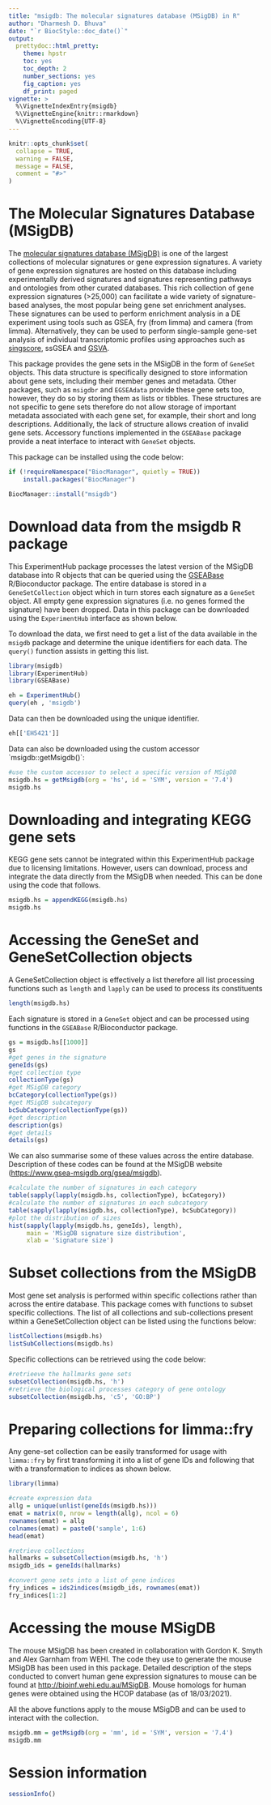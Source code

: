 ```yaml
---
title: "msigdb: The molecular signatures database (MSigDB) in R"
author: "Dharmesh D. Bhuva"
date: "`r BiocStyle::doc_date()`"
output:
  prettydoc::html_pretty:
    theme: hpstr
    toc: yes
    toc_depth: 2
    number_sections: yes
    fig_caption: yes
    df_print: paged
vignette: >
  %\VignetteIndexEntry{msigdb}
  %\VignetteEngine{knitr::rmarkdown}
  %\VignetteEncoding{UTF-8}
---
```


```r
knitr::opts_chunk$set(
  collapse = TRUE,
  warning = FALSE,
  message = FALSE,
  comment = "#>"
)
```

# The Molecular Signatures Database (MSigDB)

The [molecular signatures database (MSigDB)](https://www.gsea-msigdb.org/gsea/msigdb) is one of the largest collections of molecular signatures or gene expression signatures. A variety of gene expression signatures are hosted on this database including experimentally derived signatures and signatures representing pathways and ontologies from other curated databases. This rich collection of gene expression signatures (\>25,000) can facilitate a wide variety of signature-based analyses, the most popular being gene set enrichment analyses. These signatures can be used to perform enrichment analysis in a DE experiment using tools such as GSEA, fry (from limma) and camera (from limma). Alternatively, they can be used to perform single-sample gene-set analysis of individual transcriptomic profiles using approaches such as [singscore](https://doi.org/doi:10.18129/B9.bioc.singscore), ssGSEA and [GSVA](https://doi.org/doi:10.18129/B9.bioc.GSVA).

This package provides the gene sets in the MSigDB in the form of `GeneSet` objects. This data structure is specifically designed to store information about gene sets, including their member genes and metadata. Other packages, such as `msigdbr` and `EGSEAdata` provide these gene sets too, however, they do so by storing them as lists or tibbles. These structures are not specific to gene sets therefore do not allow storage of important metadata associated with each gene set, for example, their short and long descriptions. Additionally, the lack of structure allows creation of invalid gene sets. Accessory functions implemented in the `GSEABase` package provide a neat interface to interact with `GeneSet` objects.

This package can be installed using the code below:

```r
if (!requireNamespace("BiocManager", quietly = TRUE))
    install.packages("BiocManager")

BiocManager::install("msigdb")
```

# Download data from the msigdb R package

This ExperimentHub package processes the latest version of the MSigDB database into R objects that can be queried using the [GSEABase](https://doi.org/doi:10.18129/B9.bioc.GSEABase) R/Bioconductor package. The entire database is stored in a `GeneSetCollection` object which in turn stores each signature as a `GeneSet` object. All empty gene expression signatures (i.e. no genes formed the signature) have been dropped. Data in this package can be downloaded using the `ExperimentHub` interface as shown below.

To download the data, we first need to get a list of the data available in the `msigdb` package and determine the unique identifiers for each data. The `query()` function assists in getting this list.

```r
library(msigdb)
library(ExperimentHub)
library(GSEABase)
```

```r
eh = ExperimentHub()
query(eh , 'msigdb')
```

Data can then be downloaded using the unique identifier.

```r
eh[['EH5421']]
```

Data can also be downloaded using the custom accessor \`msigdb::getMsigdb()\`:

```r
#use the custom accessor to select a specific version of MSigDB
msigdb.hs = getMsigdb(org = 'hs', id = 'SYM', version = '7.4')
msigdb.hs
```

# Downloading and integrating KEGG gene sets

KEGG gene sets cannot be integrated within this ExperimentHub package due to licensing limitations. However, users can download, process and integrate the data directly from the MSigDB when needed. This can be done using the code that follows.

```r
msigdb.hs = appendKEGG(msigdb.hs)
msigdb.hs
```

# Accessing the GeneSet and GeneSetCollection objects

A GeneSetCollection object is effectively a list therefore all list processing functions such as `length` and `lapply` can be used to process its constituents

```r
length(msigdb.hs)
```

Each signature is stored in a `GeneSet` object and can be processed using functions in the `GSEABase` R/Bioconductor package.

```r
gs = msigdb.hs[[1000]]
gs
#get genes in the signature
geneIds(gs)
#get collection type
collectionType(gs)
#get MSigDB category
bcCategory(collectionType(gs))
#get MSigDB subcategory
bcSubCategory(collectionType(gs))
#get description
description(gs)
#get details
details(gs)
```

We can also summarise some of these values across the entire database. Description of these codes can be found at the MSigDB website (<https://www.gsea-msigdb.org/gsea/msigdb>).

```r
#calculate the number of signatures in each category
table(sapply(lapply(msigdb.hs, collectionType), bcCategory))
#calculate the number of signatures in each subcategory
table(sapply(lapply(msigdb.hs, collectionType), bcSubCategory))
#plot the distribution of sizes
hist(sapply(lapply(msigdb.hs, geneIds), length),
     main = 'MSigDB signature size distribution',
     xlab = 'Signature size')
```

# Subset collections from the MSigDB

Most gene set analysis is performed within specific collections rather than across the entire database. This package comes with functions to subset specific collections. The list of all collections and sub-collections present within a GeneSetCollection object can be listed using the functions below:

```r
listCollections(msigdb.hs)
listSubCollections(msigdb.hs)
```

Specific collections can be retrieved using the code below:

```r
#retrieeve the hallmarks gene sets
subsetCollection(msigdb.hs, 'h')
#retrieve the biological processes category of gene ontology
subsetCollection(msigdb.hs, 'c5', 'GO:BP')
```

# Preparing collections for limma::fry

Any gene-set collection can be easily transformed for usage with `limma::fry` by first transforming it into a list of gene IDs and following that with a transformation to indices as shown below.

```r
library(limma)

#create expression data
allg = unique(unlist(geneIds(msigdb.hs)))
emat = matrix(0, nrow = length(allg), ncol = 6)
rownames(emat) = allg
colnames(emat) = paste0('sample', 1:6)
head(emat)
```

```r
#retrieve collections
hallmarks = subsetCollection(msigdb.hs, 'h')
msigdb_ids = geneIds(hallmarks)

#convert gene sets into a list of gene indices
fry_indices = ids2indices(msigdb_ids, rownames(emat))
fry_indices[1:2]
```

# Accessing the mouse MSigDB

The mouse MSigDB has been created in collaboration with Gordon K. Smyth and Alex Garnham from WEHI. The code they use to generate the mouse MSigDB has been used in this package. Detailed description of the steps conducted to convert human gene expression signatures to mouse can be found at <http://bioinf.wehi.edu.au/MSigDB>. Mouse homologs for human genes were obtained using the HCOP database (as of 18/03/2021).

All the above functions apply to the mouse MSigDB and can be used to interact with the collection.

```r
msigdb.mm = getMsigdb(org = 'mm', id = 'SYM', version = '7.4')
msigdb.mm
```

# Session information

```r
sessionInfo()
```
